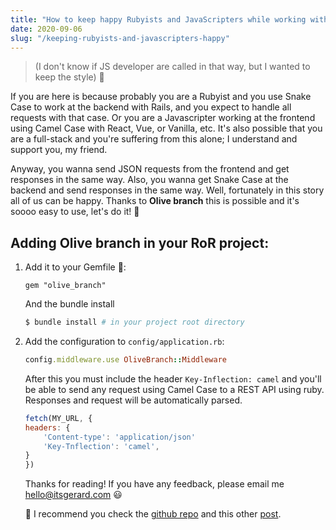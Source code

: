 ```yaml
---
title: "How to keep happy Rubyists and JavaScripters while working with REST APIs 🐫🐍"
date: 2020-09-06
slug: "/keeping-rubyists-and-javascripters-happy"
---
```


> (I don't know if JS developer are called in that way, but I wanted to keep the style) 👀

If you are here is because probably you are a Rubyist and you use Snake Case to work at the backend with Rails, and you expect to handle all requests with that case. Or you are a Javascripter working at the frontend using Camel Case with React, Vue, or Vanilla, etc. It's also possible that you are a full-stack and you're suffering from this alone; I understand and support you, my friend.

Anyway, you wanna send JSON requests from the frontend and get responses in the same way. Also, you wanna get Snake Case at the backend and send responses in the same way. Well, fortunately in this story all of us can be happy. Thanks to **Olive branch** this is possible and it's soooo easy to use, let's do it! 👐

## Adding Olive branch in your RoR project:

1. Add it to your Gemfile 💎:

   ```:title=.Gemfile
   gem "olive_branch"
   ```

   And the bundle install

   ```bash
   $ bundle install # in your project root directory
   ```

2. Add the configuration to `config/application.rb`:

   ```:title=config/application.rb
   config.middleware.use OliveBranch::Middleware
   ```

   After this you must include the header `Key-Inflection: camel` and you'll be able to send any request using Camel Case to a REST API using ruby. Responses and request will be automatically parsed.

   ```js
   fetch(MY_URL, {
   headers: {
       'Content-type': 'application/json'
       'Key-Tnflection': 'camel',
   }
   })
   ```

   Thanks for reading! If you have any feedback, please email me <hello@itsgerard.com> 😃

   📌 I recommend you check the [github repo](https://github.com/vigetlabs/olive_branch) and this other [post](https://www.viget.com/articles/introducing-olivebranch/).
